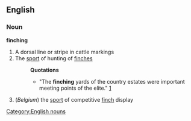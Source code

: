 ==English==

===Noun===
[[Category:English nouns]]

'''finching'''
# A dorsal line or stripe in cattle markings
# The [[sport]] of hunting of [[finch]]es
#:'''Quotations'''
#:*"The '''finching''' yards of the country estates were important meeting points of the elite." [http://users.bart.nl/~leenders/hgt/22-1a.html]
#(''Belgium'') the [[sport]] of competitive [[finch]] display